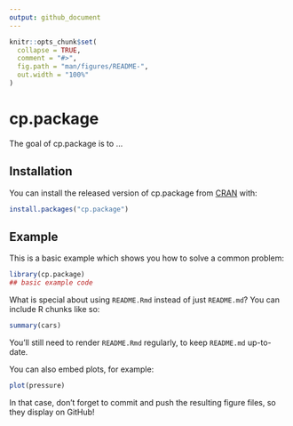 ```yaml
---
output: github_document
---
```


<!-- README.md is generated from README.Rmd. Please edit that file -->

```r
knitr::opts_chunk$set(
  collapse = TRUE,
  comment = "#>",
  fig.path = "man/figures/README-",
  out.width = "100%"
)
```

# cp.package

<!-- badges: start -->
<!-- badges: end -->

The goal of cp.package is to ...

## Installation

You can install the released version of cp.package from [CRAN](https://CRAN.R-project.org) with:

``` r
install.packages("cp.package")
```

## Example

This is a basic example which shows you how to solve a common problem:

```r
library(cp.package)
## basic example code
```

What is special about using `README.Rmd` instead of just `README.md`? You can include R chunks like so:

```r
summary(cars)
```

You'll still need to render `README.Rmd` regularly, to keep `README.md` up-to-date.

You can also embed plots, for example:

```r
plot(pressure)
```

In that case, don't forget to commit and push the resulting figure files, so they display on GitHub!
